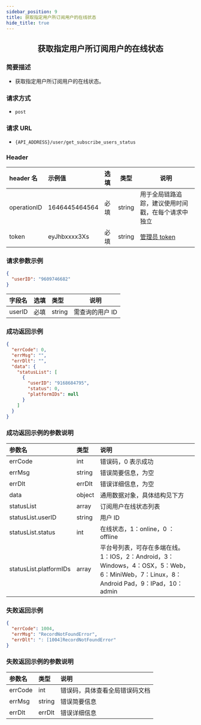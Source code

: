 ```yaml
---
sidebar_position: 9
title: 获取指定用户所订阅用户的在线状态
hide_title: true
---
```


<center>

## 获取指定用户所订阅用户的在线状态

</center>

### 简要描述

- 获取指定用户所订阅用户的在线状态。

### 请求方式

- `post`

### 请求 URL

- `{API_ADDRESS}/user/get_subscribe_users_status`

### Header

| header 名   | 示例值        | 选填 | 类型   | 说明                         |
| :---------- | :------------ | :--- | ------ | ---------------------------- |
| operationID | 1646445464564 | 必填 | string | 用于全局链路追踪，建议使用时间戳，在每个请求中独立 |
| token       | eyJhbxxxx3Xs  | 必填 | string | [管理员 token](docs/restapi/apis/authenticationManagement/getToken.mdx)                 |

### 请求参数示例

```json
{
  "userID": "9609746682"
}
```

| 字段名 | 选填 | 类型   | 说明            |
| :----- | :--- | :----- | --------------- |
| userID | 必填 | string | 需查询的用户 ID |

### 成功返回示例

```json
{
  "errCode": 0,
  "errMsg": "",
  "errDlt": "",
  "data": {
    "statusList": [
      {
        "userID": "9168684795",
        "status": 0,
        "platformIDs": null
      }
    ]
  }
}
```

### 成功返回示例的参数说明

| 参数名                 | 类型   | 说明                                                                                                                               |
| :--------------------- | :----- | :--------------------------------------------------------------------------------------------------------------------------------- |
| errCode                | int    | 错误码，0 表示成功                                                                                                                  |
| errMsg                 | string | 错误简要信息，为空                                                                                                          |
| errDlt                 | errDlt | 错误详细信息，为空                                                                                                          |
| data                   | object | 通用数据对象，具体结构见下方                                                                                                       |
| statusList             | array  | 订阅用户在线状态列表                                                                                                               |
| statusList.userID      | string | 用户 ID                                                                                                                            |
| statusList.status      | int    | 在线状态，1：online，0 ：offline                                                                                                   |
| statusList.platformIDs | array  | 平台号列表，可存在多端在线。1：IOS，2：Android，3：Windows，4：OSX，5：Web，6：MiniWeb，7：Linux，8：Android Pad，9：IPad，10：admin |

### 失败返回示例

```json
{
  "errCode": 1004,
  "errMsg": "RecordNotFoundError",
  "errDlt": ": [1004]RecordNotFoundError"
}
```

### 失败返回示例的参数说明

| 参数名  | 类型   | 说明                          |
| :------ | :----- | :---------------------------- |
| errCode | int    | 错误码，具体查看全局错误码文档 |
| errMsg  | string | 错误简要信息                  |
| errDlt  | errDlt | 错误详细信息                  |
